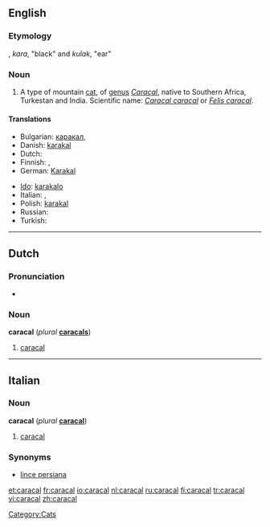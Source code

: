 ==English==

===Etymology===
{{etyl|tr}} {{term|karakulak|lang=tr}}, ''kara'', "black" and ''kulak'', "ear"

===Noun===
{{wikipedia}}
{{en-noun}}

# A type of mountain [[cat]], of [[genus]] ''[[Caracal]]'', native to Southern Africa, Turkestan and India. Scientific name: ''[[Caracal caracal]]'' or ''[[Felis caracal]]''.

====Translations====
{{trans-top|''Caracal caracal''}}
* Bulgarian: [[каракал]],  {{t|bg|степен рис|sc=Cyrl}}
* Danish: [[karakal]]
* Dutch: {{t+|nl|caracal|m}}
* Finnish: {{t-|fi|aavikkoilves}}, {{t-|fi|karakali}}
* German: [[Karakal]] {{m}}
{{trans-mid}}
* [[Ido]]: [[karakalo]]
* Italian: {{t-|it|caracal|m}}, {{t-|it|lince persiana|f}}
* Polish: [[karakal]]
* Russian: {{t+|ru|каракал|m|tr=karakál|sc=Cyrl}}
* Turkish: {{t+|tr|karakulak}}
{{trans-bottom}}

[[Category:Cats]]

----

==Dutch==

===Pronunciation===
*{{audio|Nl-caracal.ogg|audio}}

===Noun===
'''caracal''' {{m}} (''plural'' '''[[caracals]]''')

# [[caracal#English|caracal]]

----

==Italian==

===Noun===
'''caracal''' {{m}} (''plural'' '''[[caracal]]''')

# [[#English|caracal]]

===Synonyms===
*[[lince persiana]]

[[et:caracal]]
[[fr:caracal]]
[[io:caracal]]
[[nl:caracal]]
[[ru:caracal]]
[[fi:caracal]]
[[tr:caracal]]
[[vi:caracal]]
[[zh:caracal]]